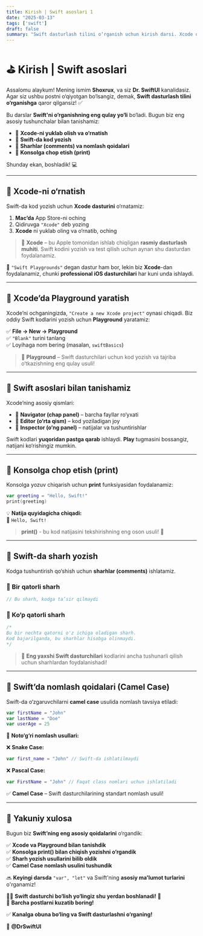 ```yaml
---
title: Kirish | Swift asoslari 1
date: "2025-03-13"
tags: ['swift']
draft: false
summary: "Swift dasturlash tilini o‘rganish uchun kirish darsi. Xcode o‘rnatish, Playground yaratish va asosiy tushunchalar."
---
```


# ⛳️ Kirish | Swift asoslari  

Assalomu alaykum! Mening ismim **Shoxrux**, va siz **Dr. SwiftUI** kanalidasiz.  
Agar siz ushbu postni o‘qiyotgan bo‘lsangiz, demak, **Swift dasturlash tilini o‘rganishga** qaror qilgansiz! ✅  

Bu darslar **Swift'ni o‘rganishning eng qulay yo‘li** bo‘ladi. Bugun biz eng asosiy tushunchalar bilan tanishamiz:  

- 🔹 **Xcode-ni yuklab olish va o‘rnatish**  
- 🔹 **Swift-da kod yozish**  
- 🔹 **Sharhlar (comments) va nomlash qoidalari**  
- 🔹 **Konsolga chop etish (print)**  

Shunday ekan, boshladik! 💻  

---

## 🔹 Xcode-ni o‘rnatish  

Swift-da kod yozish uchun **Xcode dasturini** o‘rnatamiz:  

1. **Mac’da** App Store-ni oching  
2. Qidiruvga `"Xcode"` deb yozing  
3. **Xcode** ni yuklab oling va o‘rnatib, oching  

> 📌 **Xcode** – bu Apple tomonidan ishlab chiqilgan **rasmiy dasturlash muhiti**. Swift kodini yozish va test qilish uchun aynan shu dasturdan foydalanamiz.  

🛑 `"Swift Playgrounds"` degan dastur ham bor, lekin biz **Xcode**-dan foydalanamiz, chunki **professional iOS dasturchilari** har kuni unda ishlaydi.  

---

## 🔹 Xcode’da Playground yaratish  

Xcode’ni ochganingizda, `"Create a new Xcode project"` oynasi chiqadi. Biz oddiy Swift kodlarini yozish uchun **Playground** yaratamiz:  

✅ **File → New → Playground**  
✅ `"Blank"` turini tanlang  
✅ Loyihaga nom bering (masalan, `swiftBasics`)  

> 🎯 **Playground** – Swift dasturchilari uchun kod yozish va tajriba o‘tkazishning eng qulay usuli!  

---

## 🔹 Swift asoslari bilan tanishamiz  

Xcode’ning asosiy qismlari:  

- 🔸 **Navigator (chap panel)** – barcha fayllar ro‘yxati  
- 🔸 **Editor (o‘rta qism)** – kod yoziladigan joy  
- 🔸 **Inspector (o‘ng panel)** – natijalar va tushuntirishlar  

Swift kodlari **yuqoridan pastga qarab** ishlaydi. **Play** tugmasini bossangiz, natijani ko‘rishingiz mumkin.  

---

## 🔹 Konsolga chop etish (print)  

Konsolga yozuv chiqarish uchun **print** funksiyasidan foydalanamiz:  

```swift
var greeting = "Hello, Swift!"
print(greeting)
```

💡 **Natija quyidagicha chiqadi:**  
📌 `Hello, Swift!`  

> **print()** - bu kod natijasini tekshirishning eng oson usuli! 🧐  

---

## 🔹 Swift-da sharh yozish  

Kodga tushuntirish qo‘shish uchun **sharhlar (comments)** ishlatamiz.  

### 📝 Bir qatorli sharh  
```swift
// Bu sharh, kodga ta’sir qilmaydi
```

### 📝 Ko‘p qatorli sharh  
```swift
/*
Bu bir nechta qatorni o'z ichiga oladigan sharh.
Kod bajarilganda, bu sharhlar hisobga olinmaydi.
*/
```

> 📌 **Eng yaxshi Swift dasturchilari** kodlarini ancha tushunarli qilish uchun sharhlardan foydalanishadi!  

---

## 🔹 Swift’da nomlash qoidalari (Camel Case)  

Swift-da o‘zgaruvchilarni **camel case** usulida nomlash tavsiya etiladi:  

```swift
var firstName = "John"
var lastName = "Doe"
var userAge = 25
```

🚫 **Noto‘g‘ri nomlash usullari:**  

❌ **Snake Case:**  
```swift
var first_name = "John" // Swift-da ishlatilmaydi  
```

❌ **Pascal Case:**  
```swift
var FirstName = "John" // Faqat class nomlari uchun ishlatiladi  
```

✅ **Camel Case** – Swift dasturchilarining standart nomlash usuli!  

---

## 🎯 Yakuniy xulosa  

Bugun biz **Swift’ning eng asosiy qoidalarini** o‘rgandik:  

✅ **Xcode va Playground bilan tanishdik**  
✅ **Konsolga print() bilan chiqish yozishni o‘rgandik**  
✅ **Sharh yozish usullarini bilib oldik**  
✅ **Camel Case nomlash usulini tushundik**  

🔜 **Keyingi darsda** `"var", "let"` va Swift'ning **asosiy ma'lumot turlarini** o'rganamiz!  

👨‍💻 **Swift dasturchi bo‘lish yo‘lingiz shu yerdan boshlanadi! 🚀**  
👀 **Barcha postlarni kuzatib boring!**  

✅ **Kanalga obuna bo‘ling va Swift dasturlashni o‘rganing!**  

📢 **@DrSwiftUI**
